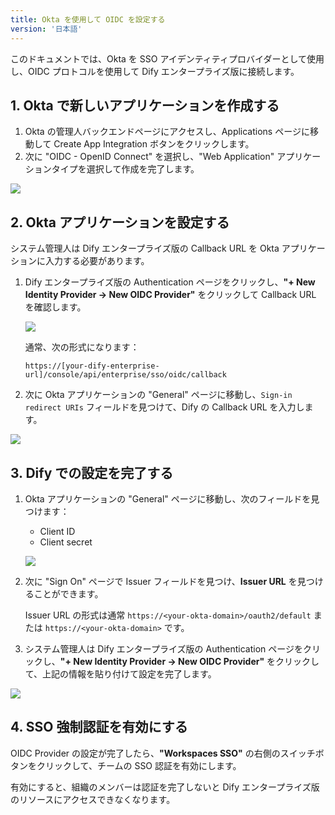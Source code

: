 ```yaml
---
title: Okta を使用して OIDC を設定する
version: '日本語'
---
```


このドキュメントでは、Okta を SSO アイデンティティプロバイダーとして使用し、OIDC プロトコルを使用して Dify エンタープライズ版に接続します。

## 1. Okta で新しいアプリケーションを作成する

1. Okta の管理人バックエンドページにアクセスし、Applications ページに移動して Create App Integration ボタンをクリックします。
2. 次に "OIDC - OpenID Connect" を選択し、"Web Application" アプリケーションタイプを選択して作成を完了します。

![](/ja-jp/images/okta-oidc-1.png)

## 2. Okta アプリケーションを設定する

システム管理人は Dify エンタープライズ版の Callback URL を Okta アプリケーションに入力する必要があります。

1. Dify エンタープライズ版の Authentication ページをクリックし、**"+ New Identity Provider → New OIDC Provider"** をクリックして Callback URL を確認します。

   ![](/ja-jp/images/okta-oidc-3.png)

   通常、次の形式になります：

   ```
   https://[your-dify-enterprise-url]/console/api/enterprise/sso/oidc/callback
   ```

2. 次に Okta アプリケーションの "General" ページに移動し、`Sign-in redirect URIs` フィールドを見つけて、Dify の Callback URL を入力します。

![](/ja-jp/images/okta-oidc-4.png)

## 3. Dify での設定を完了する

1. Okta アプリケーションの "General" ページに移動し、次のフィールドを見つけます：
   * Client ID
   * Client secret

   ![](/ja-jp/images/okta-oidc-5.png)

2. 次に "Sign On" ページで Issuer フィールドを見つけ、**Issuer URL** を見つけることができます。

   Issuer URL の形式は通常 `https://<your-okta-domain>/oauth2/default` または `https://<your-okta-domain>` です。

3. システム管理人は Dify エンタープライズ版の Authentication ページをクリックし、**"+ New Identity Provider → New OIDC Provider"** をクリックして、上記の情報を貼り付けて設定を完了します。

![](/ja-jp/images/okta-oidc-6.png)

## 4. SSO 強制認証を有効にする

OIDC Provider の設定が完了したら、**"Workspaces SSO"** の右側のスイッチボタンをクリックして、チームの SSO 認証を有効にします。

有効にすると、組織のメンバーは認証を完了しないと Dify エンタープライズ版のリソースにアクセスできなくなります。
